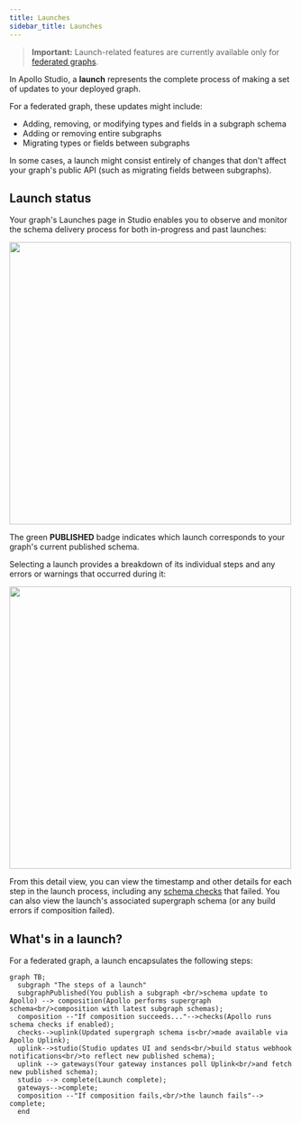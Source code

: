```yaml
---
title: Launches
sidebar_title: Launches
---
```


> **Important:** Launch-related features are currently available only for [federated graphs](https://www.apollographql.com/docs/federation/).

In Apollo Studio, a **launch** represents the complete process of making a set of updates to your deployed graph.

For a federated graph, these updates might include:

* Adding, removing, or modifying types and fields in a subgraph schema
* Adding or removing entire subgraphs
* Migrating types or fields between subgraphs

In some cases, a launch might consist entirely of changes that don't affect your graph's public API (such as migrating fields between subgraphs).

## Launch status

Your graph's Launches page in Studio enables you to observe and monitor the schema delivery process for both in-progress and past launches:

<img class="screenshot" src="./img/launches-page.jpg" width="500" />

The green **PUBLISHED** badge indicates which launch corresponds to your graph's current published schema.

Selecting a launch provides a breakdown of its individual steps and any errors or warnings that occurred during it:

<img class="screenshot" src="./img/launch-details.jpg" width="500" />

From this detail view, you can view the timestamp and other details for each step in the launch process, including any [schema checks](./schema-checks) that failed. You can also view the launch's associated supergraph schema (or any build errors if composition failed).

## What's in a launch?

For a federated graph, a launch encapsulates the following steps:

```mermaid
graph TB;
  subgraph "The steps of a launch"
  subgraphPublished(You publish a subgraph <br/>schema update to Apollo) --> composition(Apollo performs supergraph schema<br/>composition with latest subgraph schemas);
  composition --"If composition succeeds..."-->checks(Apollo runs schema checks if enabled);
  checks-->uplink(Updated supergraph schema is<br/>made available via Apollo Uplink);
  uplink-->studio(Studio updates UI and sends<br/>build status webhook notifications<br/>to reflect new published schema);
  uplink --> gateways(Your gateway instances poll Uplink<br/>and fetch new published schema);
  studio --> complete(Launch complete);
  gateways-->complete;
  composition --"If composition fails,<br/>the launch fails"--> complete;
  end
```
